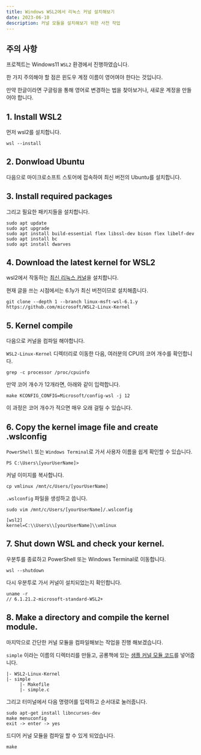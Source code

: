```yaml
---
title: Windows WSL2에서 리눅스 커널 설치해보기
date: 2023-06-10
description: 커널 모듈을 설치해보기 위한 사전 작업
---
```


## 주의 사항

프로젝트는 Windows11 `WSL2` 환경에서 진행하였습니다.

한 가지 주의해야 할 점은 윈도우 계정 이름이 영어여야 한다는 것입니다.

만약 한글이라면 구글링을 통해 영어로 변경하는 법을 찾아보거나, 새로운 계정을 만들어야 합니다.

## 1. Install WSL2

먼저 wsl2를 설치합니다.

```shell
wsl --install
```

## 2. Donwload Ubuntu

다음으로 마이크로소프트 스토어에 접속하여 최신 버전의 Ubuntu를 설치합니다.

## 3. Install required packages

그리고 필요한 패키지들을 설치합니다.

```shell
sudo apt update
sudo apt upgrade
sudo apt install build-essential flex libssl-dev bison flex libelf-dev
sudo apt install bc
sudo apt install dwarves
```

## 4. Download the latest kernel for WSL2

wsl2에서 작동하는 [최신 리눅스 커널](https://github.com/microsoft/WSL2-Linux-Kernel)을 설치합니다.

현재 글을 쓰는 시점에서는 6.1y가 최신 버전이므로 설치해줍니다.

```shell
git clone --depth 1 --branch linux-msft-wsl-6.1.y https://github.com/microsoft/WSL2-Linux-Kernel
```

## 5. Kernel compile

다음으로 커널을 컴파일 해야합니다.

`WSL2-Linux-Kernel` 디렉터리로 이동한 다음, 여러분의 CPU의 코어 개수를 확인합니다.

```shell
grep -c processor /proc/cpuinfo
```

만약 코어 개수가 12개라면, 아래와 같이 입력합니다.

```shell
make KCONFIG_CONFIG=Microsoft/config-wsl -j 12
```

이 과정은 코어 개수가 적으면 매우 오래 걸릴 수 있습니다.

## 6. Copy the kernel image file and create .wslconfig

`PowerShell` 또는 `Windows Terminal`로 가서 사용자 이름을 쉽게 확인할 수 있습니다.

```shell
PS C:\Users\[yourUserName]>
```

커널 이미지를 복사합니다.

```shell
cp vmlinux /mnt/c/Users/[yourUserName]
```

`.wslconfig` 파일을 생성하고 씁니다.

```shell
sudo vim /mnt/c/Users/[yourUserName]/.wslconfig

[wsl2]
kernel=C:\\Users\\[yourUserName]\\vmlinux
```

## 7. Shut down WSL and check your kernel.

우분투를 종료하고 PowerShell 또는 Windows Terminal로 이동합니다.

```shell
wsl --shutdown
```

다시 우분투로 가서 커널이 설치되었는지 확인합니다.

```shell
uname -r
// 6.1.21.2-microsoft-standard-WSL2+
```

## 8. Make a directory and compile the kernel module.

마지막으로 간단한 커널 모듈을 컴파일해보는 작업을 진행 해보겠습니다.

`simple` 이라는 이름의 디렉터리를 만들고, 공룡책에 있는 [샘플 커널 모듈 코드](https://github.com/wonkyum-kim/Operating_System_Concepts/tree/main/chapter%202)를 넣어줍니다.

```text:폴더_구조
|- WSL2-Linux-Kernel
|- simple
     |- Makefile
     |- simple.c
```

그리고 터미널에서 다음 명령어를 입력하고 순서대로 눌러줍니다.

```shell
sudo apt-get install libncurses-dev
make menuconfig
exit -> enter -> yes
```

드디어 커널 모듈을 컴파일 할 수 있게 되었습니다.

```shell
make
```
